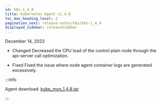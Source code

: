 ```yaml
---
id: k8s-1_4_8
title: Kubernetes Agent v1.4.8
toc_max_heading_level: 2
pagination_next: release-notes/k8s/k8s-1_4_4
displayed_sidebar: releaseSidebar
---
```


December 14, 2023

- <Status>Changed</Status> Decreased the CPU load of the control plain node through the api-server call optimization.

- <Status>Fixed</Status> Fixed the issue where node agent container logs are generated excessively.

:::info

Agent download: [kube_mon_1.4.8.tar](https://repo.whatap.io/docker/kube_mon_1.4.8.tar)

:::
